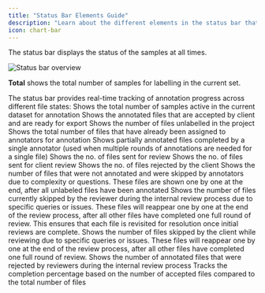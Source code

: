 ```yaml
---
title: "Status Bar Elements Guide"
description: "Learn about the different elements in the status bar that track annotation progress and file states in real-time."
icon: chart-bar
---
```


The status bar displays the status of the samples at all times.

<Frame>
  <img src="https://d24lr4zqs1tgqh.cloudfront.net/95355c1d-4962-4828-b1fc-c8f1258b1f38.jpg" alt="Status bar overview" />
</Frame>

**Total** shows the total number of samples for labelling in the current set.

<Card title="Status Bar Elements Overview" icon="chart-bar">
The status bar provides real-time tracking of annotation progress across different file states:
</Card>

<Card title="📊 Total" icon="hashtag">
Shows the total number of samples active in the current dataset for annotation
</Card>

<Card title="✅ Accepted" icon="check-circle">
Shows the annotated files that are accepted by client and are ready for export
</Card>

<Card title="⏳ Remaining" icon="clock">
Shows the number of files unlabelled in the project
</Card>

<Card title="👤 Assigned" icon="user-check">
Shows the total number of files that have already been assigned to annotators for annotation
</Card>

<Card title="🔄 Partial Annotation" icon="arrows-rotate">
Shows partially annotated files completed by a single annotator (used when multiple rounds of annotations are needed for a single file)
</Card>

<Card title="👁️ In Review" icon="eye">
Shows the no. of files sent for review
</Card>

<Card title="👨‍💼 In Client Review" icon="user-tie">
Shows the no. of files sent for client review
</Card>

<Card title="❌ Client Rejected" icon="xmark-circle">
Shows the no. of files rejected by the client
</Card>

<Card title="⏭️ Skipped" icon="forward">
Shows the number of files that were not annotated and were skipped by annotators due to complexity or questions. These files are shown one by one at the end, after all unlabeled files have been annotated
</Card>

<Card title="🔍 Review Skipped" icon="magnifying-glass">
Shows the number of files currently skipped by the reviewer during the internal review process due to specific queries or issues. These files will reappear one by one at the end of the review process, after all other files have completed one full round of review. This ensures that each file is revisited for resolution once initial reviews are complete.
</Card>

<Card title="👀 Client Review Skipped" icon="user-magnifying-glass">
Shows the number of files skipped by the client while reviewing due to specific queries or issues. These files will reappear one by one at the end of the review process, after all other files have completed one full round of review.
</Card>

<Card title="🚫 Rejected" icon="ban">
Shows the number of annotated files that were rejected by reviewers during the internal review process
</Card>

<Card title="📈 Completed" icon="chart-line">
Tracks the completion percentage based on the number of accepted files compared to the total number of files
</Card>
